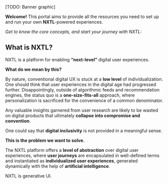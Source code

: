 
<div className="banner">[TODO: Banner graphic]</div>

**Welcome!** This portal aims to provide all the resources you need to set up and run your own **NXTL**-powered experiences.

_Get to know the core concepts, and start your journey with NXTL:_

<Cards>
  <Cards.Card title="What is NXTL?" href="#what-is-nxtl" />
  <Cards.Card title="What is Generative UI?" href="/whatIsGenerativeUI" />
  <Cards.Card title="User Journeys" href="/concepts/userJourneys" />
  <Cards.Card
    title="Matrices & Artifacts"
    href="/concepts/matricesAndArtifacts"
  />
  <Cards.Card title="Signals" href="/concepts/signals" />
  <Cards.Card title="Installation" href="/installation" />
  <Cards.Card title="Example: “Canine Cuisine”" href="/exampleCanineCuisine" />
  <Cards.Card title="API reference" href="/apiReference" />
  <Cards.Card title="✨ Playground" href="/playground" />
</Cards>

## What is NXTL?

NXTL is a platform for enabling **“next-level”** digital user experiences.

**What do we mean by this?**

By nature, conventional digital UX is stuck at a **low level** of individualization. One should think that user experiences in the digital age had progressed further. Disappointingly, outside of algorithmic feeds and recommendation engines, the status quo is a **one-size-fits-all** approach, where personalization is sacrificed for the convenience of a common denominator.

Any valuable insights garnered from user research are likely to be wasted on digital products that ultimately **collapse into compromise and convention**.

One could say that **digital inclusivity** is not provided in a meaningful sense.

**This is the problem we want to solve.**

The NXTL platform offers a **level of abstraction** over digital user experiences, where **user journeys** are encapsulated in well-defined terms and instantiated as **individualized user experiences**, generated dynamically with the help of **artificial intelligence**.

NXTL is generative UI.

<br />
<br />
<Cards.Card
  title="Explore: What is Generative UI?"
  href="/whatIsGenerativeUI"
/>
